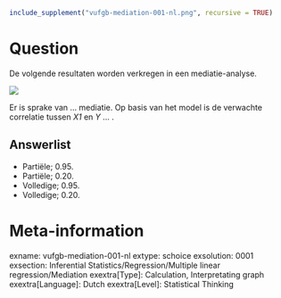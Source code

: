 ```{r, echo = FALSE, results = "hide"}
include_supplement("vufgb-mediation-001-nl.png", recursive = TRUE)
```

Question
========
De volgende resultaten worden verkregen in een mediatie-analyse. 

![](vufgb-mediation-001-nl.png)

Er is sprake van ... mediatie. Op basis van het model is de verwachte correlatie tussen *X1* en *Y* ... .

Answerlist
----------
* Partiële; 0.95. 
* Partiële; 0.20.
* Volledige; 0.95.
* Volledige; 0.20.

Meta-information
================
exname: vufgb-mediation-001-nl
extype: schoice
exsolution: 0001
exsection: Inferential Statistics/Regression/Multiple linear regression/Mediation
exextra[Type]: Calculation, Interpretating graph
exextra[Language]: Dutch
exextra[Level]: Statistical Thinking